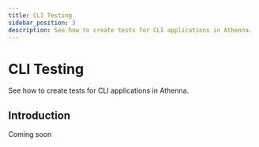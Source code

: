 ```yaml
---
title: CLI Testing
sidebar_position: 3
description: See how to create tests for CLI applications in Athenna.
---
```


# CLI Testing

See how to create tests for CLI applications in Athenna.

## Introduction

Coming soon
